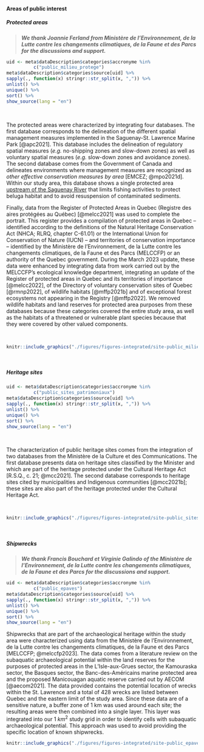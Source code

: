 #### Areas of public interest

##### Protected areas

> ***We thank Joannie Ferland from Ministère de l'Environnement, de la Lutte contre les changements climatiques, de la Faune et des Parcs for the discussions and support.***

```r
uid <- meta$dataDescription$categories$accronyme %in% 
          c("public_milieu_protege")
meta$dataDescription$categories$source[uid] %>%
sapply(., function(x) stringr::str_split(x, ",")) %>%
unlist() %>%
unique() %>%
sort() %>%
show_source(lang = "en")
```

<br/>

The protected areas were characterized by integrating four databases. The first database corresponds to the delineation of the different spatial management measures implemented in the Saguenay-St. Lawrence Marine Park [@apc2021]. This database includes the delineation of regulatory spatial measures (*e.g.* no-shipping zones and slow-down zones) as well as voluntary spatial measures (*e.g.* slow-down zones and avoidance zones). The second database comes from the Government of Canada and delineates environments where management measures are recognized as *other effective conservation measures by area* [EMCEZ; @mpo2021d]. Within our study area, this database shows a single protected area [upstream of the Saguenay River](https://www.dfo-mpo.gc.ca/oceans/oecm-amcepz/refuges/saguenay-eng.html) that limits fishing activities to protect beluga habitat and to avoid resuspension of contaminated sediments.

Finally, data from the Register of Protected Areas in Quebec (Registre des aires protégées au Québec) [@melcc2021] was used to complete the portrait. This register provides a compilation of protected areas in Quebec -- identified according to the definitions of the Natural Heritage Conservation Act (NHCA; RLRQ, chapter C-61.01) or the International Union for Conservation of Nature (IUCN) -- and territories of conservation importance -- identified by the Ministère de l'Environnement, de la Lutte contre les changements climatiques, de la Faune et des Parcs (MELCCFP) or an authority of the Quebec government. During the March 2023 update, these data were enhanced by integrating data from work carried out by the MELCCFP's ecological knowledge department, integrating an update of the Register of protected areas in Quebec and its territories of importance [@melcc2022], of the Directory of voluntary conservation sites of Quebec [@rmnp2022], of wildlife habitats [@mffp2021b] and of exceptional forest ecosystems not appearing in the Registry [@mffp2022]. We removed wildlife habitats and land reserves for protected area purposes from these databases because these categories covered the entire study area, as well as the habitats of a threatened or vulnerable plant species because that they were covered by other valued components.

<br>

```r
knitr::include_graphics("./figures/figures-integrated/site-public_milieu_protege.png")
```

<br>


##### Heritage sites

```r
uid <- meta$dataDescription$categories$accronyme %in% 
          c("public_sites_patrimoniaux")
meta$dataDescription$categories$source[uid] %>%
sapply(., function(x) stringr::str_split(x, ",")) %>%
unlist() %>%
unique() %>%
sort() %>%
show_source(lang = "en")
```

<br/>

The characterization of public heritage sites comes from the integration of two databases from the Ministère de la Culture et des Communications. The first database presents data on heritage sites classified by the Minister and which are part of the heritage protected under the Cultural Heritage Act [R.S.Q., c. 21; @mcc2021]. The second database corresponds to heritage sites cited by municipalities and Indigenous communities [@mcc2021b]; these sites are also part of the heritage protected under the Cultural Heritage Act.


<br>

```r
knitr::include_graphics("./figures/figures-integrated/site-public_sites_patrimoniaux.png")
```

<br>

##### Shipwrecks

> ***We thank Francis Bouchard et Virginie Galindo of the Ministère de l’Environnement, de la Lutte contre les changements climatiques, de la Faune et des Parcs for the discussions and support.***

```r
uid <- meta$dataDescription$categories$accronyme %in% 
          c("public_epaves")
meta$dataDescription$categories$source[uid] %>%
sapply(., function(x) stringr::str_split(x, ",")) %>%
unlist() %>%
unique() %>%
sort() %>%
show_source(lang = "en")
```


Shipwrecks that are part of the archaeological heritage within the study area were characterized using data from the Ministère de l’Environnement, de la Lutte contre les changements climatiques, de la Faune et des Parcs [MELCCFP; @melccfp2023]. The data comes from a literature review on the subaquatic archaeological potential within the land reserves for the purposes of protected areas in the L'Isle-aux-Grues sector, the Kamouraska sector, the Basques sector, the Banc-des-Américains marine protected area and the proposed Manicouagan aquatic reserve carried out by AECOM [@aecom2021]. The data provided contains the potential location of wrecks within the St. Lawrence and a total of 428 wrecks are listed between Quebec and the eastern limit of the study area. Since these data are of a sensitive nature, a buffer zone of 1 km was used around each site; the resulting areas were then combined into a single layer. This layer was integrated into our 1 $km^2$ study grid in order to identify cells with subaquatic archaeological potential. This approach was used to avoid providing the specific location of known shipwrecks.


```r
knitr::include_graphics("./figures/figures-integrated/site-public_epaves.png")
```